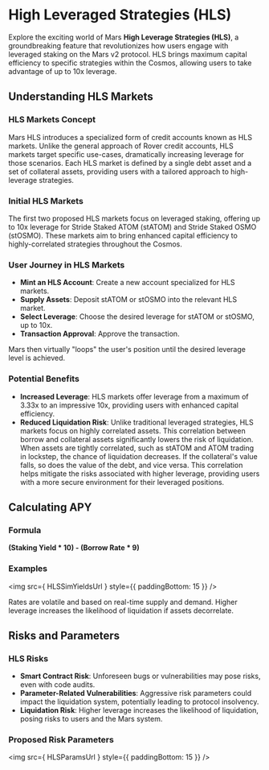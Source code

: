 
# High Leveraged Strategies (HLS)

Explore the exciting world of Mars **High Leverage Strategies (HLS)**, a groundbreaking feature that revolutionizes how users engage with leveraged staking on the Mars v2 protocol. HLS brings maximum capital efficiency to specific strategies within the Cosmos, allowing users to take advantage of up to 10x leverage.

## Understanding HLS Markets

### HLS Markets Concept

Mars HLS introduces a specialized form of credit accounts known as HLS markets. Unlike the general approach of Rover credit accounts, HLS markets target specific use-cases, dramatically increasing leverage for those scenarios. Each HLS market is defined by a single debt asset and a set of collateral assets, providing users with a tailored approach to high-leverage strategies.

### Initial HLS Markets

The first two proposed HLS markets focus on leveraged staking, offering up to 10x leverage for Stride Staked ATOM (stATOM) and Stride Staked OSMO (stOSMO). These markets aim to bring enhanced capital efficiency to highly-correlated strategies throughout the Cosmos.

### User Journey in HLS Markets

- **Mint an HLS Account**: Create a new account specialized for HLS markets.
- **Supply Assets**: Deposit stATOM or stOSMO into the relevant HLS market.
- **Select Leverage**: Choose the desired leverage for stATOM or stOSMO, up to 10x.
- **Transaction Approval**: Approve the transaction.

Mars then virtually "loops" the user's position until the desired leverage level is achieved.

### Potential Benefits

- **Increased Leverage**: HLS markets offer leverage from a maximum of 3.33x to an impressive 10x, providing users with enhanced capital efficiency.
- **Reduced Liquidation Risk**: Unlike traditional leveraged strategies, HLS markets focus on highly correlated assets. This correlation between borrow and collateral assets significantly lowers the risk of liquidation. When assets are tightly correlated, such as stATOM and ATOM trading in lockstep, the chance of liquidation decreases. If the collateral's value falls, so does the value of the debt, and vice versa. This correlation helps mitigate the risks associated with higher leverage, providing users with a more secure environment for their leveraged positions.

## Calculating APY

### Formula
**(Staking Yield * 10) - (Borrow Rate * 9)**

### Examples

<img src={ HLSSimYieldsUrl } style={{ paddingBottom: 15 }} />

<Admonition type="tip" title="NOTE">
    Rates are volatile and based on real-time supply and demand. Higher leverage increases the likelihood of liquidation if assets decorrelate.
</Admonition>

## Risks and Parameters

### HLS Risks

- **Smart Contract Risk**: Unforeseen bugs or vulnerabilities may pose risks, even with code audits.
- **Parameter-Related Vulnerabilities**: Aggressive risk parameters could impact the liquidation system, potentially leading to protocol insolvency.
- **Liquidation Risk**: Higher leverage increases the likelihood of liquidation, posing risks to users and the Mars system.

### Proposed Risk Parameters 

<img src={ HLSParamsUrl } style={{ paddingBottom: 15 }} />